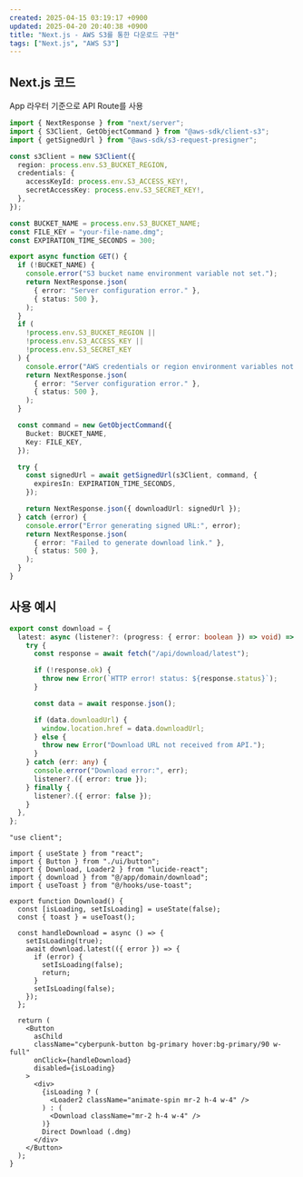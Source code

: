 ```yaml
---
created: 2025-04-15 03:19:17 +0900
updated: 2025-04-20 20:40:38 +0900
title: "Next.js - AWS S3를 통한 다운로드 구현"
tags: ["Next.js", "AWS S3"]
---
```


## Next.js 코드

App 라우터 기준으로 API Route를 사용

```ts title="app/api/download/latest/route.ts"
import { NextResponse } from "next/server";
import { S3Client, GetObjectCommand } from "@aws-sdk/client-s3";
import { getSignedUrl } from "@aws-sdk/s3-request-presigner";

const s3Client = new S3Client({
  region: process.env.S3_BUCKET_REGION,
  credentials: {
    accessKeyId: process.env.S3_ACCESS_KEY!,
    secretAccessKey: process.env.S3_SECRET_KEY!,
  },
});

const BUCKET_NAME = process.env.S3_BUCKET_NAME;
const FILE_KEY = "your-file-name.dmg";
const EXPIRATION_TIME_SECONDS = 300;

export async function GET() {
  if (!BUCKET_NAME) {
    console.error("S3 bucket name environment variable not set.");
    return NextResponse.json(
      { error: "Server configuration error." },
      { status: 500 },
    );
  }
  if (
    !process.env.S3_BUCKET_REGION ||
    !process.env.S3_ACCESS_KEY ||
    !process.env.S3_SECRET_KEY
  ) {
    console.error("AWS credentials or region environment variables not set.");
    return NextResponse.json(
      { error: "Server configuration error." },
      { status: 500 },
    );
  }

  const command = new GetObjectCommand({
    Bucket: BUCKET_NAME,
    Key: FILE_KEY,
  });

  try {
    const signedUrl = await getSignedUrl(s3Client, command, {
      expiresIn: EXPIRATION_TIME_SECONDS,
    });

    return NextResponse.json({ downloadUrl: signedUrl });
  } catch (error) {
    console.error("Error generating signed URL:", error);
    return NextResponse.json(
      { error: "Failed to generate download link." },
      { status: 500 },
    );
  }
}
```

## 사용 예시

```ts title="wrapper"
export const download = {
  latest: async (listener?: (progress: { error: boolean }) => void) => {
    try {
      const response = await fetch("/api/download/latest");

      if (!response.ok) {
        throw new Error(`HTTP error! status: ${response.status}`);
      }

      const data = await response.json();

      if (data.downloadUrl) {
        window.location.href = data.downloadUrl;
      } else {
        throw new Error("Download URL not received from API.");
      }
    } catch (err: any) {
      console.error("Download error:", err);
      listener?.({ error: true });
    } finally {
      listener?.({ error: false });
    }
  },
};
```

```tsx title="ui"
"use client";

import { useState } from "react";
import { Button } from "./ui/button";
import { Download, Loader2 } from "lucide-react";
import { download } from "@/app/domain/download";
import { useToast } from "@/hooks/use-toast";

export function Download() {
  const [isLoading, setIsLoading] = useState(false);
  const { toast } = useToast();

  const handleDownload = async () => {
    setIsLoading(true);
    await download.latest(({ error }) => {
      if (error) {
        setIsLoading(false);
        return;
      }
      setIsLoading(false);
    });
  };

  return (
    <Button
      asChild
      className="cyberpunk-button bg-primary hover:bg-primary/90 w-full"
      onClick={handleDownload}
      disabled={isLoading}
    >
      <div>
        {isLoading ? (
          <Loader2 className="animate-spin mr-2 h-4 w-4" />
        ) : (
          <Download className="mr-2 h-4 w-4" />
        )}
        Direct Download (.dmg)
      </div>
    </Button>
  );
}
```
